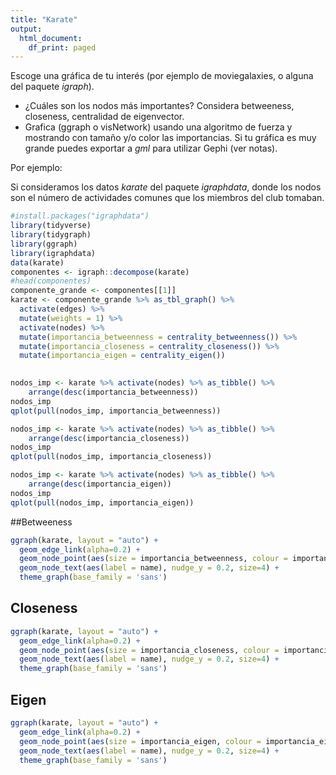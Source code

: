```yaml
---
title: "Karate"
output:
  html_document:
    df_print: paged
---
```


Escoge una gráfica de tu interés (por ejemplo de moviegalaxies,
o alguna del paquete *igraph*). 

 - ¿Cuáles son los nodos más importantes? Considera betweeness, closeness,
 centralidad de eigenvector.
 - Grafica (ggraph o visNetwork) usando una algoritmo de fuerza y mostrando con tamaño y/o color las importancias. Si tu gráfica es muy grande puedes exportar a *gml* para utilizar Gephi (ver notas).

Por ejemplo:

Si consideramos los datos *karate* del paquete *igraphdata*,
donde los nodos son el número de actividades comunes que los
miembros del club tomaban.

```r
#install.packages("igraphdata")
library(tidyverse)
library(tidygraph)
library(ggraph)
library(igraphdata)
data(karate)
componentes <- igraph::decompose(karate)
#head(componentes)
componente_grande <- componentes[[1]]
karate <- componente_grande %>% as_tbl_graph() %>%
  activate(edges) %>% 
  mutate(weights = 1) %>% 
  activate(nodes) %>% 
  mutate(importancia_betweenness = centrality_betweenness()) %>%
  mutate(importancia_closeness = centrality_closeness()) %>%
  mutate(importancia_eigen = centrality_eigen())
    
```


```r
nodos_imp <- karate %>% activate(nodes) %>% as_tibble() %>%
    arrange(desc(importancia_betweenness))
nodos_imp
qplot(pull(nodos_imp, importancia_betweenness))
```


```r
nodos_imp <- karate %>% activate(nodes) %>% as_tibble() %>%
    arrange(desc(importancia_closeness))
nodos_imp
qplot(pull(nodos_imp, importancia_closeness))
```


```r
nodos_imp <- karate %>% activate(nodes) %>% as_tibble() %>%
    arrange(desc(importancia_eigen))
nodos_imp
qplot(pull(nodos_imp, importancia_eigen))
```

##Betweeness

```r
ggraph(karate, layout = "auto") +
  geom_edge_link(alpha=0.2) +
  geom_node_point(aes(size = importancia_betweenness, colour = importancia_betweenness)) +
  geom_node_text(aes(label = name), nudge_y = 0.2, size=4) +
  theme_graph(base_family = 'sans')
```

## Closeness

```r
ggraph(karate, layout = "auto") +
  geom_edge_link(alpha=0.2) +
  geom_node_point(aes(size = importancia_closeness, colour = importancia_closeness)) +
  geom_node_text(aes(label = name), nudge_y = 0.2, size=4) +
  theme_graph(base_family = 'sans')
```


## Eigen

```r
ggraph(karate, layout = "auto") +
  geom_edge_link(alpha=0.2) +
  geom_node_point(aes(size = importancia_eigen, colour = importancia_eigen)) +
  geom_node_text(aes(label = name), nudge_y = 0.2, size=4) +
  theme_graph(base_family = 'sans')
```